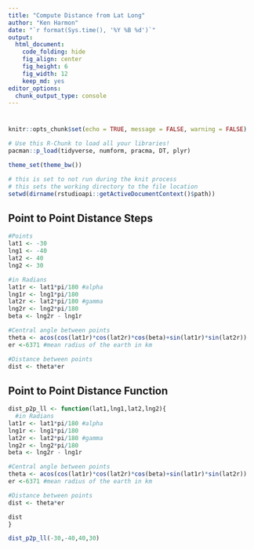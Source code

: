 ```yaml
---
title: "Compute Distance from Lat Long"
author: "Ken Harmon"
date: "`r format(Sys.time(), '%Y %B %d')`"
output:
  html_document:
    code_folding: hide
    fig_align: center
    fig_height: 6
    fig_width: 12
    keep_md: yes
editor_options:
  chunk_output_type: console
---
```


# {.tabset .tabset-fade}

```r
knitr::opts_chunk$set(echo = TRUE, message = FALSE, warning = FALSE)
```

```r
# Use this R-Chunk to load all your libraries!
pacman::p_load(tidyverse, numform, pracma, DT, plyr)

theme_set(theme_bw())
```

```r
# this is set to not run during the knit process
# this sets the working directory to the file location
setwd(dirname(rstudioapi::getActiveDocumentContext()$path))
```

## Point to Point Distance Steps

```r
#Points
lat1 <- -30
lng1 <- -40
lat2 <- 40
lng2 <- 30

#in Radians
lat1r <- lat1*pi/180 #alpha
lng1r <- lng1*pi/180
lat2r <- lat2*pi/180 #gamma
lng2r <- lng2*pi/180
beta <- lng2r - lng1r

#Central angle between points
theta <- acos(cos(lat1r)*cos(lat2r)*cos(beta)+sin(lat1r)*sin(lat2r)) 
er <-6371 #mean radius of the earth in km

#Distance between points
dist <- theta*er

```

## Point to Point Distance Function

```r

dist_p2p_ll <- function(lat1,lng1,lat2,lng2){
  #in Radians
lat1r <- lat1*pi/180 #alpha
lng1r <- lng1*pi/180
lat2r <- lat2*pi/180 #gamma
lng2r <- lng2*pi/180
beta <- lng2r - lng1r

#Central angle between points
theta <- acos(cos(lat1r)*cos(lat2r)*cos(beta)+sin(lat1r)*sin(lat2r)) 
er <-6371 #mean radius of the earth in km

#Distance between points
dist <- theta*er

dist
}
```

```r
dist_p2p_ll(-30,-40,40,30)
```

